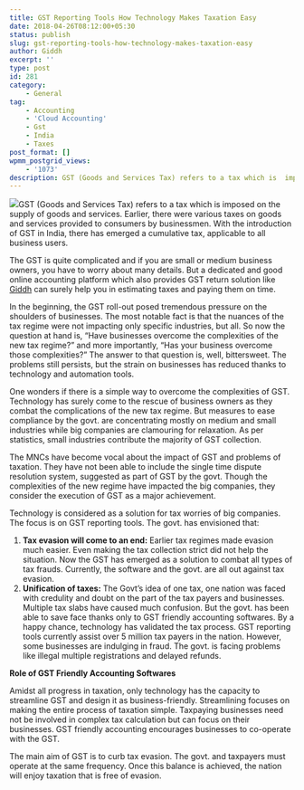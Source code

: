 ```yaml
---
title: GST Reporting Tools How Technology Makes Taxation Easy
date: 2018-04-26T08:12:00+05:30
status: publish
slug: gst-reporting-tools-how-technology-makes-taxation-easy
author: Giddh
excerpt: ''
type: post
id: 281
category:
    - General
tag:
    - Accounting
    - 'Cloud Accounting'
    - Gst
    - India
    - Taxes
post_format: []
wpmm_postgrid_views:
    - '1073'
description: GST (Goods and Services Tax) refers to a tax which is  imposed on the supply of goods and services. Earlier, there were various taxes on goods
---
```

<img class="wp-block-image size-large" src = "https://miro.medium.com/max/1145/0*Z45W-5-0PAg3Rnol" />GST (Goods and Services Tax) refers to a tax which is imposed on the supply of goods and services. Earlier, there were various taxes on goods and services provided to consumers by businessmen. With the introduction of GST in India, there has emerged a cumulative tax, applicable to all business users.

The GST is quite complicated and if you are small or medium business owners, you have to worry about many details. But a dedicated and good online accounting platform which also provides GST return solution like [Giddh](https://giddh.com/) can surely help you in estimating taxes and paying them on time.

In the beginning, the GST roll-out posed tremendous pressure on the shoulders of businesses. The most notable fact is that the nuances of the tax regime were not impacting only specific industries, but all. So now the question at hand is, “Have businesses overcome the complexities of the new tax regime?” and more importantly, “Has your business overcome those complexities?” The answer to that question is, well, bittersweet. The problems still persists, but the strain on businesses has reduced thanks to technology and automation tools.

One wonders if there is a simple way to overcome the complexities of GST. Technology has surely come to the rescue of business owners as they combat the complications of the new tax regime. But measures to ease compliance by the govt. are concentrating mostly on medium and small industries while big companies are clamouring for relaxation. As per statistics, small industries contribute the majority of GST collection.

The MNCs have become vocal about the impact of GST and problems of taxation. They have not been able to include the single time dispute resolution system, suggested as part of GST by the govt. Though the complexities of the new regime have impacted the big companies, they consider the execution of GST as a major achievement.

Technology is considered as a solution for tax worries of big companies. The focus is on GST reporting tools. The govt. has envisioned that:

1. **Tax evasion will come to an end:** Earlier tax regimes made evasion much easier. Even making the tax collection strict did not help the situation. Now the GST has emerged as a solution to combat all types of tax frauds. Currently, the software and the govt. are all out against tax evasion.
2. **Unification of taxes:** The Govt’s idea of one tax, one nation was faced with credulity and doubt on the part of the tax payers and businesses. Multiple tax slabs have caused much confusion. But the govt. has been able to save face thanks only to GST friendly accounting softwares. By a happy chance, technology has validated the tax process. GST reporting tools currently assist over 5 million tax payers in the nation. However, some businesses are indulging in fraud. The govt. is facing problems like illegal multiple registrations and delayed refunds.

**Role of GST Friendly Accounting Softwares**

Amidst all progress in taxation, only technology has the capacity to streamline GST and design it as business-friendly. Streamlining focuses on making the entire process of taxation simple. Taxpaying businesses need not be involved in complex tax calculation but can focus on their businesses. GST friendly accounting encourages businesses to co-operate with the GST.

The main aim of GST is to curb tax evasion. The govt. and taxpayers must operate at the same frequency. Once this balance is achieved, the nation will enjoy taxation that is free of evasion.